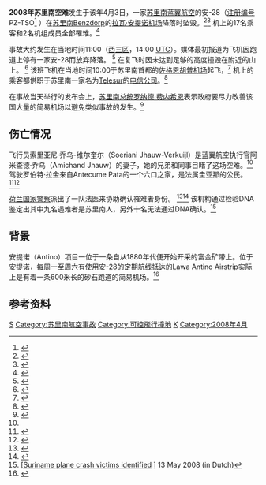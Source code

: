 {{Infobox Airliner accident
|name = Benzdorp空难
|Crash image = Bluewingantonov.jpg
|Image caption = 停在乔治敦的同型号蓝翼航空飞机
|Date = {{start date|2008|04|03|11|00}}
|Type = 事故
|Site = {{SUR}}[[Benzdorp|Benzdorp]]<br/>[[拉瓦·安提诺机场|拉瓦·安提诺机场]]
|Coordinates = {{Coord|3.658|-54.036}}
|Fatalities = 19
|Injuries = 
<!--航機資料-->
|Aircraft1 = 
|Aircraft Type = [[安-28|安-28]]
|Operator = [[苏里南蓝翼航空|苏里南蓝翼航空]]<br/>[https://web.archive.org/web/20080406234928/http://www.bluewingairlines.com/vloot_techinfo.htm 官方网站] 
|Origin = {{SUR}}[[帕拉马里博|帕拉马里博]]<br/>[[佐格恩胡普机场|佐格恩胡普机场]]
|Destination = {{SUR}}[[Benzdorp|Benzdorp]]<br/>[[拉瓦·安提诺机场|拉瓦·安提诺机场]]
|Tail Number = PZ-TSO
|Ship name = 
|Passengers = 17
|Crew = 2
|Survivors = 0
}}

'''2008年苏里南空难'''发生于该年4月3日，一家[[苏里南蓝翼航空|苏里南蓝翼航空]]的安-28（[[航空器注册编号|注册编号]] PZ-TSO<ref>{{Cite news |url=http://www.dbsuriname.com/archief/nat/2008/apr08/04-04-08/Nat_Negentien%20doden%20bij%20ongeluk%20met%20toestel%20Blue%20Wing%20.asp |title=Negentien doden bij ongeluk met toestel Blue Wing |date=2008-04-04 |accessdate=2008-04-04 |publisher=''[[Dagblad_Suriname|Dagblad Suriname]]'' |deadurl=yes |archiveurl=https://web.archive.org/web/20080906160510/http://www.dbsuriname.com/archief/nat/2008/apr08/04-04-08/Nat_Negentien%20doden%20bij%20ongeluk%20met%20toestel%20Blue%20Wing%20.asp |archivedate=2008-09-06 }}</ref>
）在[[苏里南|苏里南]][[Benzdorp|Benzdorp]]的[[拉瓦·安提诺机场|拉瓦·安提诺机场]]降落时坠毁。<ref>{{Cite news |url=http://news.bbc.co.uk/2/hi/americas/7329392.stm |title=Plane crashes in southern Surinam |date=2008-04-03 |accessdate=2008-04-04 |publisher=[[BBC_News|BBC News]] |archive-date=2008-04-07 |archive-url=https://web.archive.org/web/20080407193747/http://news.bbc.co.uk/2/hi/americas/7329392.stm |dead-url=no }}</ref><ref>{{Cite news |url=http://www.nu.nl/news/1510126/20/Twintig_doden_door_vliegtuigramp_Suriname.html |title=Twintig doden door vliegtuigramp Suriname |date=2008-04-03 |accessdate=2008-04-04 |publisher=Nu.nl |language=nl |archive-date=2008-04-04 |archive-url=https://web.archive.org/web/20080404154330/http://www.nu.nl/news/1510126/20/Twintig_doden_door_vliegtuigramp_Suriname.html |dead-url=no }}</ref> 
机上的17名乘客和2名机组成员全部罹难。<ref>{{Cite news |url=http://www.trouw.nl/hetnieuws/wereld/article957455.ece/Vliegramp_in_Suriname_negentien_doden |title=Vliegramp in Suriname: negentien doden |date=2008-04-03 |accessdate=2008-04-04 |publisher=''[[Trouw|Trouw]]'' |language=nl |archive-date=2008-04-30 |archive-url=https://web.archive.org/web/20080430005759/http://www.trouw.nl/hetnieuws/wereld/article957455.ece/Vliegramp_in_Suriname_negentien_doden |dead-url=no }}</ref>

事故大约发生在当地时间11:00（[[UTC-3|西三区]]，14:00 [[UTC|UTC]]）。媒体最初报道为飞机因跑道上停有一家安-28而放弃降落。
<ref>{{Cite news |author=Ivan Cairo |url=http://www.caribbeannetnews.com/news-6978--36-36--.html |title=Twenty feared dead in Suriname plane crash |publisher=Caribbean Net News |date=2008-04-03 |accessdate=2008-04-03 |deadurl=yes |archiveurl=https://web.archive.org/web/20080526032159/http://www.caribbeannetnews.com/news-6978--36-36--.html |archivedate=2008-05-26 }}</ref>
在复飞时因未达到足够的高度撞毁在附近的山上。
<ref name="Radio 10">{{Cite news |url=http://radio10.sr/content/view/2657/ |title=Vliegtuigcrash in Lawa gebied. Alle 19 inzittenden om het leven gekomen |date=2008-04-03 |accessdate=2008-04-04 |publisher=[[Radio10|Radio10]] |language=nl |deadurl=yes |archiveurl=https://web.archive.org/web/20110725084308/http://radio10.sr/content/view/2657/ |archivedate=2011-07-25 }}</ref>
该班飞机在当地时间10:00于苏里南首都的[[佐格恩胡普机场|佐格恩胡普机场]]起飞，<ref>{{Cite news |title=Forensic teams head to site of Suriname plane crash |url=http://afp.google.com/article/ALeqM5jsrxO3F9MZERza9ZUUDCeTF1yTLg |publisher=Agence France Press |date=2008-04-05 |accessdate=2008-04-06 |deadurl=yes |archiveurl=https://web.archive.org/web/20110520125449/http://afp.google.com/article/ALeqM5jsrxO3F9MZERza9ZUUDCeTF1yTLg |archivedate=2011-05-20 }}</ref>
机上的乘客都供职于苏里南一家名为[[Telesur|Telesur]]的[[电信公司|电信公司]]。<ref>{{Cite news |url=http://www.telesur.sr/website/nieuws.asp?id=285&menuid=25 |publisher=Telesur |date=2008-04-04 |accessdate=2008-04-04 |title=Met innige deelneming... |language=nl |deadurl=yes |archiveurl=https://web.archive.org/web/20080422061504/http://www.telesur.sr/website/nieuws.asp?id=285&menuid=25 |archivedate=2008-04-22 }}</ref>

在事故当天举行的发布会上，[[苏里南总统|苏里南总统]][[罗纳德·费内希恩|罗纳德·费内希恩]]表示政府要尽力改善该国大量的简易机场以避免类似事故的发生。<ref>{{cite web |url=http://news.xinhuanet.com/newscenter/2008-04/05/content_7921070.htm |language=zh-cn |title=19人被证实在苏里南空难中丧生 |publisher=新华网 |date=2008-04-05 |accessdate=2011-08-20 |archive-date=2008-10-10 |archive-url=https://web.archive.org/web/20081010183634/http://news.xinhuanet.com/newscenter/2008-04/05/content_7921070.htm |dead-url=no }}</ref>

==伤亡情况==
飞行员索里亚尼·乔乌-维尔奎尔（Soeriani Jhauw-Verkuijl）是蓝翼航空执行官阿米查德·乔乌（Amichand Jhauw）的妻子，她的兄弟和同事目睹了这场空难。<ref name="Radio 10"/>驾驶罗伯特·拉金来自Antecume Pata的一个六口之家，是法属圭亚那的公民。
<ref name="Novum0405">{{Cite news |url=http://www.elsevier.nl/nieuws/laatste_24_uur/artikel/asp/artnr/200311/ |title='Motoruitval oorzaak vliegramp Suriname' |date=2008-04-05 |accessdate=2008-04-07 |publisher=[[Novum|Novum]]/[[Elsevier|Elsevier]] |language=nl |archiveurl=https://web.archive.org/web/20080412024345/http://www.elsevier.nl/nieuws/laatste_24_uur/artikel/asp/artnr/200311/ |archivedate=2008-04-12 |deadurl=yes }}</ref><ref>{{Cite news |url=http://www.caribbeannetnews.com/news-7022--36-36--.html |title=Authorities launch formal investigation into Suriname plane crash |date=2008-04-05 |author=Ivan Cairo |publisher=Caribbean Net News |accessdate=2008-04-07 |deadurl=yes |archiveurl=https://web.archive.org/web/20080606010734/http://www.caribbeannetnews.com/news-7022--36-36--.html |archivedate=2008-06-06 }}</ref>

[[荷兰国家警察|荷兰国家警察]]派出了一队法医来协助确认罹难者身份。
<ref>{{Cite news |title=Nederlands team op weg naar Suriname |url=http://www.trouw.nl/hetnieuws/nederland/article957766.ece/Nederlands_team_op_weg_naar_Suriname |publisher=[[Trouw|Trouw]] |date=2008-04-00 |accessdate=2008-04-04 |language=nl |archive-date=2019-01-23 |archive-url=https://web.archive.org/web/20190123184119/https://www.trouw.nl/hetnieuws/nederland/article957766.ece/Nederlands_team_op_weg_naar_Suriname |dead-url=no }}</ref><ref>{{Cite news |url=http://www.nrc.nl/buitenland/article1037774.ece/Nederlandse_hulp_voor_Suriname_na_vliegramp |title=Nederlandse hulp voor Suriname na vliegramp |publisher=[[NRC_Handelsblad|NRC Handelsblad]] |date=2008-04-04 |accessdate=2008-04-04 |language=nl |archive-url=https://web.archive.org/web/20080407234717/http://www.nrc.nl/buitenland/article1037774.ece/Nederlandse_hulp_voor_Suriname_na_vliegramp |archive-date=2008-04-07 |dead-url=yes }}</ref>
该机构通过检验DNA鉴定出其中九名遇难者是苏里南人，另外十名无法通过DNA确认。<ref>[http://www.nu.nl/algemeen/1565089/slachtoffers-surinaamse-vliegramp-geidentificeerd.html {{Wayback|url=http://www.nu.nl/algemeen/1565089/slachtoffers-surinaamse-vliegramp-geidentificeerd.html |date=20191014133807 }} [Suriname plane crash victims identified] ] 13 May 2008 (in Dutch)</ref>

==背景==
安提诺（Antino）项目一位于一条自从1880年代便开始开采的富金矿带上。位于安提诺，每周一至周六有使用安-28的定期航线抵达的Lawa Antino Airstrip实际上是有着一条600米长的砂石跑道的简易机场。<ref>{{Cite web
 |url=http://www.infomine.com/index/pr/Pa356885.PDF
 |format=PDF
 |author=Adrian Fleming
 |title=Technical report: Antino Gold Project, Suriname, South America
 |year=2006
 |accessdate=2011-08-20
 |archive-date=2008-04-09
 |archive-url=https://web.archive.org/web/20080409071156/http://www.infomine.com/index/pr/Pa356885.PDF
 |dead-url=no
 }}</ref>

==参考资料==
{{Reflist|2}}

{{2008年航空事故}}
[[Category:2008年航空事故|S]]
[[Category:苏里南航空事故|Category:苏里南航空事故]]
[[Category:可控飛行撞地|Category:可控飛行撞地]]
[[Category:2008年苏里南|K]]
[[Category:2008年4月|Category:2008年4月]]